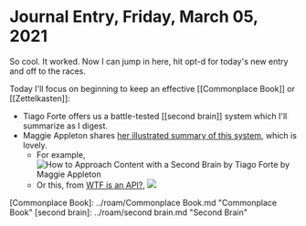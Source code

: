 # Journal Entry, Friday, March 05, 2021

So cool. It worked. Now I can jump in here, hit opt-d for today's new entry and off to the races.

Today I'll focus on beginning to keep an effective [[Commonplace Book]] or [[Zettelkasten]]:

- Tiago Forte offers us a battle-tested [[second brain]] system which I'll summarize as I digest.
- Maggie Appleton shares [her illustrated summary of this system](https://maggieappleton.com/basb), which is lovely.
  - For example, ![How to Approach Content with a Second Brain by Tiago Forte by Maggie Appleton](/images/2021-03-05-10-16-02.png)
  - Or this, from [WTF is an API?](https://maggieappleton.com/api), ![](/images/2021-03-05-10-43-55.png)

[//begin]: # 'Autogenerated link references for markdown compatibility'

[Commonplace Book]: ../roam/Commonplace Book.md "Commonplace Book"
[second brain]: ../roam/second brain.md "Second Brain"
